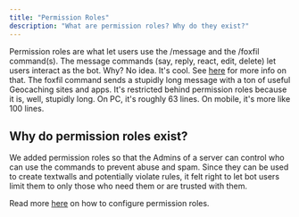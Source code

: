 ```yaml
---
title: "Permission Roles"
description: "What are permission roles? Why do they exist?"
---
```


Permission roles are what let users use the /message and the /foxfil command(s). The message commands (say, reply, react, edit, delete) let users interact as the bot. Why? No idea. It's cool. See [here](/features/interact) for more info on that. The foxfil command sends a stupidly long message with a ton of useful Geocaching sites and apps. It's restricted behind permission roles because it is, well, stupidly long. On PC, it's roughly 63 lines. On mobile, it's more like 100 lines.

## Why do permission roles exist?

We added permission roles so that the Admins of a server can control who can use the commands to prevent abuse and spam. Since they can be used to create textwalls and potentially violate rules, it felt right to let bot users limit them to only those who need them or are trusted with them.

Read more [here](/configuration/permroles) on how to configure permission roles. 